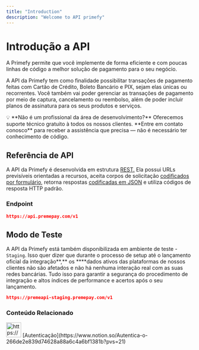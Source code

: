 ```yaml
---
title: "Introduction"
description: "Welcome to API primefy"
---
```


# Introdução a API



A Primefy permite que você implemente de forma eficiente e com poucas linhas de código a melhor solução de pagamento para o seu negócio.

A API da Primefy tem como finalidade possibilitar transações de pagamento feitas com Cartão de Crédito, Boleto Bancário e PIX, sejam elas únicas ou recorrentes. Você também vai poder gerenciar as transações de pagamento por meio de captura, cancelamento ou reembolso, além de poder incluir planos de assinatura para os seus produtos e serviços.

<aside>
  💡 **Não é um profissional da área de desenvolvimento?**
  Oferecemos suporte técnico gratuito à todos os nossos clientes. **Entre em contato conosco** para receber a assistência que precisa — não é necessário ter conhecimento de código.
</aside>

## Referência de API

A API da Primefy é desenvolvida em estrutura [REST.](https://developer.mozilla.org/pt-BR/docs/Glossary/REST) Ela possui URLs previsíveis orientadas a recursos, aceita corpos de solicitação [codificados por formulário](https://developer.mozilla.org/pt-BR/docs/Web/HTTP/Methods/POST), retorna respostas [codificadas em JSON](https://developer.mozilla.org/pt-BR/docs/Learn/JavaScript/Objects/JSON) e utiliza códigos de resposta HTTP padrão.

### **Endpoint**

```json
https://api.premepay.com/v1
```

## Modo de Teste

A API da Primefy está também disponibilizada em ambiente de teste - `Staging`. Isso quer dizer que durante o processo de setup até o lançamento oficial da integração\*\*,\*\* os \*\*\*\*dados ativos das plataformas de nossos clientes não são afetados e não há nenhuma interação real com as suas redes bancárias. Tudo isso para garantir a segurança do procedimento de integração e altos índices de performance e acertos após o seu lançamento.

```json
https://premeapi-staging.premepay.com/v1
```

### **Conteúdo Relacionado**

<aside>
  <img src="https://www.notion.so/icons/command-line_red.svg" alt="https://www.notion.so/icons/command-line_red.svg" width="40px" /> [Autenticação](https://www.notion.so/Autentica-o-266de2e839d74628a88a6c4a6bf1381b?pvs=21)
</aside>